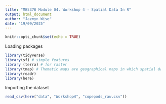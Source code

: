 ```yaml
---
title: "MB5370 Module 04. Workshop 4 - Spatial Data In R"
output: html_document
author: "Jazmyn Wise"
date: "19/09/2025"
---
```


```r
knitr::opts_chunk$set(echo = TRUE)
```

Loading packages
```r
library(tidyverse)
library(sf) # simple features
library (terra) # for raster
library(tmap) # Thematic maps are geographical maps in which spatial data distributions are visualized
library(readr)
library(here)
```

Importing the dataset
```r
read_csv(here("data", "Workshop4", "copepods_raw.csv"))
```